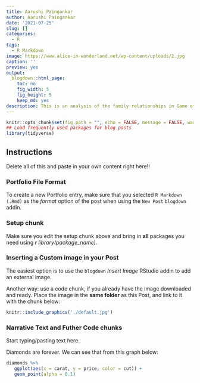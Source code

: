 ```yaml
---
title: Aarushi Paingankar
author: Aarushi Paingankar
date: '2021-07-25'
slug: []
categories:
  - R
tags:
  - R Markdown
image: https://www.alice-in-wonderland.net/wp-content/uploads/2.jpg
caption: ''
preview: yes
output:
  blogdown::html_page:
    toc: no
    fig_width: 5
    fig_height: 5
    keep_md: yes
description: This is an analysis of the family relationships in Game of Thrones, using R. **EDIT THIS**.
---
```



```r
knitr::opts_chunk$set(fig.path = "", echo = FALSE, message = FALSE, warning = FALSE)
## Load frequently used packages for blog posts
library(tidyverse)
```

## Instructions

Delete all of this and paste in your own content right here!!

### Portfolio File Format

To create a new Portfolio entry, make sure that you selected `R Markdown (.Rmd)` as the _format_ option of the post when using the `New Post` `blogdown` addin.

### Setup chunk

Make sure you edit the setup chunk above and bring in **all** packages you need using *r library(package_name)*. 


### Inserting a Custom image in your Post

The easiest option is to use the `blogdown` _Insert Image_ RStudio addin to add an external image.

Another way: use a code chunk, if you already have the image downloaded and ready. Place the image in the **same folder** as this Post, and link to it with the chunk below:

```r
knitr::include_graphics('./default.jpg')
```

### Narrative Text and Futher Code chunks

Start typing/pasting text here.

Diamonds are forever. We can see that from this graph below:

```r
diamonds %>% 
   ggplot(aes(x = carat, y = price, color = cut)) + 
   geom_point(alpha = 0.1)
   
```


